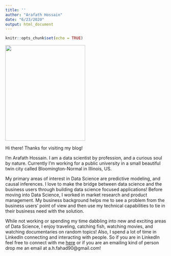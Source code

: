 ```yaml
---
title: ''
author: "Arafath Hossain"
date: "6/23/2020"
output: html_document
---
```


```r
knitr::opts_chunk$set(echo = TRUE)
```

<img src="/img/PP_UP_MI.jpg" width="250" height='300'/>  

Hi there! Thanks for visiting my blog!  

I'm Arafath Hossain. I am a data scientist by profession, and a curious soul by nature. Currently I'm working for a public university in a small beautiful twin city called Bloomington-Normal in Illinois, US. 

My primary areas of interest in Data Science are predictive modeling, and causal inferences. I love to make the bridge between data science and the business users through building data science focused applications! Before moving into Data Science, I worked in market research and product management. My business background helps me to see a problem from the business users' point of view and then use my technical capabilities to tie in their business need with the solution.

While not working or spending my time dabbling into new and exciting areas of Data Science, I enjoy traveling, catching fish, watching movies, and watching documentaries on random topics! Also, I spend a lot of time in LinkedIn connecting and interacting with people. So if you are in LinkedIn feel free to connect with me [here](https://www.linkedin.com/in/arafath-hossain/) or if you are an emailing kind of person drop me an email at a.h.fahad90@gmail.com! 


